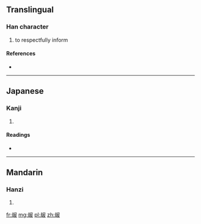 {{also|告}}
==Translingual==

===Han character===
{{Han char|rn=29|rad=又|as=07|sn=9|four=|canj=土戈尸中水 (GISLE)}}

# to respectfully inform

====References====
* {{Han ref|kx=0166.160|dkj=03170|hdz=10397.080|uh=53DD|ud=21469}}

----

==Japanese==

===Kanji===
{{ja-kanji|grade=|rs=又07}}

# {{defn|lang=ja|sort=又07}}

====Readings====
* {{ja-readings|on=[[こう]] (kō)|kun=}}

----

==Mandarin==

===Hanzi===
{{cmn-hanzi|pin=[[gào]] ([[gao4]])|wg=kao<sup>4</sup>}}

# {{defn|lang=cmn|sort=又07}}

[[fr:叝]]
[[mg:叝]]
[[pl:叝]]
[[zh:叝]]